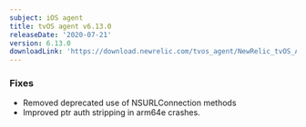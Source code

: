 ```yaml
---
subject: iOS agent
title: tvOS agent v6.13.0
releaseDate: '2020-07-21'
version: 6.13.0
downloadLink: 'https://download.newrelic.com/tvos_agent/NewRelic_tvOS_Agent_6.13.0.zip'
---
```


### Fixes

* Removed deprecated use of NSURLConnection methods
* Improved ptr auth stripping in arm64e crashes.
